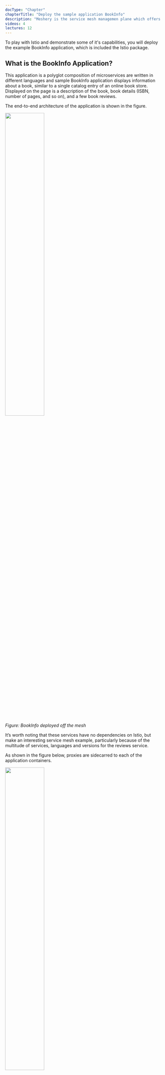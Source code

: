 ```yaml
---
docType: "Chapter"
chapterTitle: "Deploy the sample application BookInfo"
description: "Meshery is the service mesh managemen plane which offers lifecycle, configuration, and performance management of service meshes and their workloads."
videos: 4
lectures: 12
---
```


To play with Istio and demonstrate some of it's capabilities, you will deploy the example BookInfo application, which is included the Istio package.

## What is the BookInfo Application?

This application is a polyglot composition of microservices are written in different languages and sample BookInfo application displays information about a book, similar to a single catalog entry of an online book store. Displayed on the page is a description of the book, book details (ISBN, number of pages, and so on), and a few book reviews.

The end-to-end architecture of the application is shown in the figure.

<a href="img/bookinfo-off-mesh.png">
  <img src="img/bookinfo-off-mesh.png" width="50%" align="center" />
</a>

_Figure: BookInfo deployed off the mesh_

It’s worth noting that these services have no dependencies on Istio, but make an interesting service mesh example, particularly because of the multitude of services, languages and versions for the reviews service.

As shown in the figure below, proxies are sidecarred to each of the application containers.

<a href="img/bookinfo-on-mesh.png">
  <img src="img/bookinfo-on-mesh.png" width="50%" align="center" />
</a>

_Figure: BookInfo deployed on the mesh_

Sidecars proxy can be either manually or automatically injected into the pods. Automatic sidecar injection requires that your Kubernetes api-server supports `admissionregistration.k8s.io/v1` or `admissionregistration.k8s.io/v1beta1` or `admissionregistration.k8s.io/v1beta2` APIs. Verify whether your Kubernetes deployment supports these APIs by executing:

```sh
kubectl api-versions | grep admissionregistration
```

If your environment **does NOT** supports either of these two APIs, then you may use [manual sidecar injection](./appendix-manual-injection.md) to deploy the sample app.

As part of Istio deployment in [Lab 1](../lab-1/README.md), you have deployed the sidecar injector.

### <a name="auto"></a> Deploying Sample App with Automatic sidecar injection

Istio, deployed as part of this workshop, will also deploy the sidecar injector. Let us now verify sidecar injector deployment.

```sh
kubectl -n istio-system get configmaps istio-sidecar-injector
```

Output:

```sh
NAME                     DATA   AGE
istio-sidecar-injector   2      9h
```

NamespaceSelector decides whether to run the webhook on an object based on whether the namespace for that object matches the [selector](https://kubernetes.io/docs/concepts/overview/working-with-objects/labels/#label-selectors).

```sh
kubectl get namespace -L istio-injection
```

Output:

```sh
NAME           STATUS    AGE       ISTIO-INJECTION
default        Active    1h        enabled
istio-system   Active    1h        disabled
kube-public    Active    1h
kube-system    Active    1h
```

Using Meshery, navigate to the Istio management page.

1. Enter `default` in the `Namespace` field.
1. Click the (+) icon on the `Sample Application` card and select `BookInfo Application` from the list.

This will do 3 things:

1. Label `default` namespace for sidecar injection.
1. Deploys all the BookInfo services in the `default` namespace.
1. Deploys the virtual service and gateway needed to expose the BookInfo's productpage application in the `default` namespace.

<small>Manual step for can be found [here](#appendix)</small>

### <a name="verify"></a> Verify Bookinfo deployment

1. Verify that the deployments are all in a state of AVAILABLE before continuing.

   ```sh
   watch kubectl get deployment
   ```

2. Choose a service, for instance `productpage`, and view it's container configuration:

```sh
kubectl get po

kubectl describe pod productpage-v1-.....
```

3. Examine details of the services:

   ```sh
   kubectl describe svc productpage
   ```

Next, you will expose the BookInfo application to be accessed external from the cluster.

<h2>
  <a href="../lab-3/README.md">
    <img src="../img/go.svg" width="32" height="32" align="left" />
    Continue to Lab 3
  </a>
  : Access BookInfo via Istio Ingress Gateway
</h2>

<br />
<hr />

Alternative, manual installation steps are provided for reference below. No need to execute these if you have performed the steps above.

<hr />

## <a name="appendix"></a> Appendix - Alternative Manual Steps

### Label namespace for injection

Label the default namespace with istio-injection=enabled

```sh
kubectl label namespace default istio-injection=enabled
```

```sh
kubectl get namespace -L istio-injection
```

Output:

```sh
NAME           STATUS    AGE       ISTIO-INJECTION
default        Active    1h        enabled
istio-system   Active    1h        disabled
kube-public    Active    1h
kube-system    Active    1h
```

### Deploy BookInfo

Applying this yaml file included in the Istio package you collected in https://github.com/layer5io/istio-service-mesh-workshop/tree/master/lab-1#1 will deploy the BookInfo app in you cluster.

```sh
kubectl apply -f samples/bookinfo/platform/kube/bookinfo.yaml
```

### Deploy Gateway and Virtual Service for BookInfo app

```sh
kubectl apply -f samples/bookinfo/networking/bookinfo-gateway.yaml
```
